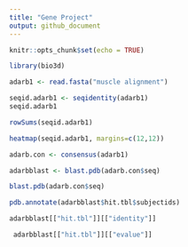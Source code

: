 ```yaml
---
title: "Gene Project"
output: github_document
---
```


```r
knitr::opts_chunk$set(echo = TRUE)
```

```r
library(bio3d)
```


```r
adarb1 <- read.fasta("muscle alignment")
```

```r
seqid.adarb1 <- seqidentity(adarb1)
seqid.adarb1
```
```r
rowSums(seqid.adarb1)
```


```r
heatmap(seqid.adarb1, margins=c(12,12))
```

```r
adarb.con <- consensus(adarb1)
```


```r
adarbblast <- blast.pdb(adarb.con$seq)
```
```r
blast.pdb(adarb.con$seq)
```

```r
pdb.annotate(adarbblast$hit.tbl$subjectids)
```

```r
adarbblast[["hit.tbl"]][["identity"]]
```

```r
 adarbblast[["hit.tbl"]][["evalue"]]
```

